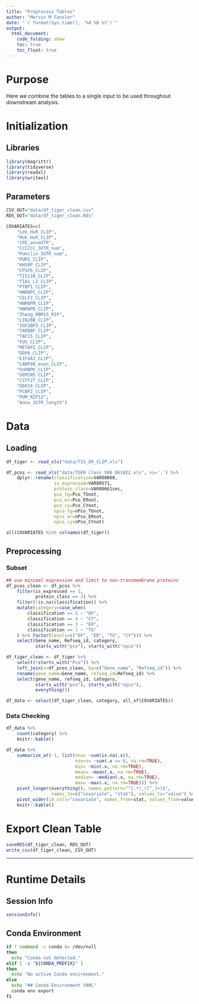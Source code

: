 ```yaml
---
title: "Preprocess Tables"
author: "Mervin M Fansler"
date: "`r format(Sys.time(), '%d %B %Y')`"
output: 
  html_document: 
    code_folding: show
    toc: true
    toc_float: true
---
```


# Purpose

Here we combine the tables to a single input to be used throughout downstream analysis.

# Initialization

## Libraries
```r
library(magrittr)
library(tidyverse)
library(readxl)
library(writexl)
```

## Parameters
```r
CSV_OUT="data/df_tiger_clean.csv"
RDS_OUT="data/df_tiger_clean.Rds"

COVARIATES=c(
    "Leb_HuR_CLIP", 
    "Muk_HuR_CLIP", 
    "CPE_annoUTR", 
    "CCCCCC_3UTR_num",
    "Pumilio_3UTR_num", 
    "PUM2_CLIP", 
    "KHSRP_CLIP", 
    "CPSF6_CLIP", 
    "TIS11B_CLIP", 
    "TIA1_L1_CLIP", 
    "PTBP1_CLIP", 
    "HNRNPC_CLIP",
    "CELF2_CLIP", 
    "HNRNPM_CLIP", 
    "HNRNPD_CLIP", 
    "Zhang_RBM15_RIP",
    "LIN28B_CLIP", 
    "IGF2BP3_CLIP", 
    "TARDBP_CLIP", 
    "TAF15_CLIP",
    "FUS_CLIP", 
    "METAP2_CLIP", 
    "DDX6_CLIP", 
    "EIF4A3_CLIP",
    "LARP4B_exon_CLIP", 
    "hnRNPK_CLIP", 
    "GEMIN5_CLIP", 
    "CSTF2T_CLIP",
    "DDX24_CLIP", 
    "PCBP2_CLIP", 
    "PUM_RIP12",
    "Anno_3UTR_length")
```


# Data
## Loading
```r
df_tiger <- read_xls("data/TIS_ER_CLIP.xls")

df_pcos <- read_xls("data/TGER class V60 061022.xls", na='.') %>%
    dplyr::rename(classification=VAR00060,
                  is_expressed=VAR00571,
                  protein_class=VAR00661sec,
                  pco_tg=Pco_TGnot,
                  pco_er=Pco_ERnot,
                  pco_cy=Pco_CYnot,
                  npco_tg=nPco_TGnot,
                  npco_er=nPco_ERnot,
                  npco_cy=nPco_CYnot)

all(COVARIATES %in% colnames(df_tiger))
```

## Preprocessing
### Subset
```r
## use minimal expression and limit to non-transmembrane proteins
df_pcos_clean <- df_pcos %>%
    filter(is_expressed == 1, 
           protein_class == 3) %>%
    filter(!is.na(classification)) %>%
    mutate(category=case_when(
        classification == 5 ~ "DF",
        classification == 4 ~ "CY",
        classification == 3 ~ "ER",
        classification == 1 ~ "TG"
    ) %>% factor(levels=c("DF", "ER", "TG", "CY"))) %>%
    select(Gene_name, Refseq_id, category, 
           starts_with("pco"), starts_with("npco"))

df_tiger_clean <- df_tiger %>%
    select(!starts_with("Pco")) %>%
    left_join(x=df_pcos_clean, by=c("Gene_name", "Refseq_id")) %>%
    rename(gene_name=Gene_name, refseq_id=Refseq_id) %>%
    select(gene_name, refseq_id, category, 
           starts_with("pco"), starts_with("npco"),
           everything())

df_data <- select(df_tiger_clean, category, all_of(COVARIATES))
```

### Data Checking
```r
df_data %>%
    count(category) %>%
    knitr::kable()

df_data %>% 
    summarize_at(-1, list(nna= ~sum(is.na(.x)),
                          nzero= ~sum(.x == 0, na.rm=TRUE),
                          min= ~min(.x, na.rm=TRUE),
                          mean= ~mean(.x, na.rm=TRUE), 
                          median= ~median(.x, na.rm=TRUE),
                          max= ~max(.x, na.rm=TRUE))) %>%
    pivot_longer(everything(), names_pattern="^(.*)_([^_]+)$", 
                 names_to=c("covariate", "stat"), values_to="value") %>%
    pivot_wider(id_cols="covariate", names_from=stat, values_from=value) %>%
    knitr::kable()
```

# Export Clean Table
```r
saveRDS(df_tiger_clean, RDS_OUT)
write_csv(df_tiger_clean, CSV_OUT)
```

---

# Runtime Details
## Session Info
```r
sessionInfo()
```

## Conda Environment
```bash
if ! command -v conda &> /dev/null
then
  echo "Conda not detected."
elif [ -z "${CONDA_PREFIX}" ]
then
  echo "No active Conda environment."
else
  echo "## Conda Environment YAML"
  conda env export
fi
```
